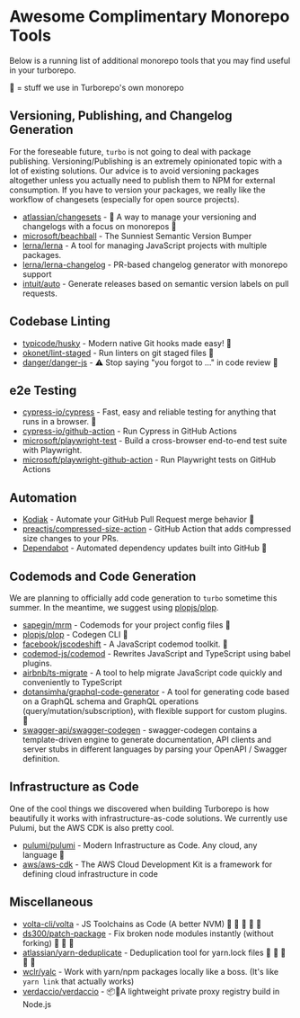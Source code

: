 # Awesome Complimentary Monorepo Tools

Below is a running list of additional monorepo tools that you may find useful in your turborepo.

💯 = stuff we use in Turborepo's own monorepo

## Versioning, Publishing, and Changelog Generation

For the foreseable future, `turbo` is not going to deal with package publishing. Versioning/Publishing is an extremely opinionated topic with a lot of existing solutions. Our advice is to avoid versioning packages altogether unless you actually need to publish them to NPM for external consumption. If you have to version your packages, we really like the workflow of changesets (especially for open source projects).

- [atlassian/changesets](https://github.com/atlassian/changesets) - 🦋 A way to manage your versioning and changelogs with a focus on monorepos 💯
- [microsoft/beachball](https://github.com/atlassian/changesets) - The Sunniest Semantic Version Bumper
- [lerna/lerna](https://github.com/lerna/lerna) - A tool for managing JavaScript projects with multiple packages.
- [lerna/lerna-changelog](https://github.com/lerna/lerna-changelog) - PR-based changelog generator with monorepo support
- [intuit/auto](https://github.com/intuit/auto) - Generate releases based on semantic version labels on pull requests.

## Codebase Linting

- [typicode/husky](https://github.com/typicode/husky) - Modern native Git hooks made easy! 💯
- [okonet/lint-staged](https://github.com/okonet/lint-staged) - Run linters on git staged files 💯
- [danger/danger-js](https://github.com/danger/danger-js) - ⚠️ Stop saying "you forgot to …" in code review 💯

## e2e Testing

- [cypress-io/cypress](https://github.com/cypress-io/cypress) - Fast, easy and reliable testing for anything that runs in a browser. 💯
- [cypress-io/github-action](https://github.com/cypress-io/github-action) - Run Cypress in GitHub Actions
- [microsoft/playwright-test](https://github.com/microsoft/playwright-test) - Build a cross-browser end-to-end test suite with Playwright.
- [microsoft/playwright-github-action](https://github.com/microsoft/playwright-github-action) - Run Playwright tests on GitHub Actions

## Automation

- [Kodiak](https://kodiakhq.com/) - Automate your GitHub Pull Request merge behavior 💯
- [preactjs/compressed-size-action](https://github.com/preactjs/compressed-size-action) - GitHub Action that adds compressed size changes to your PRs.
- [Dependabot](https://github.com/dependabot/dependabot-core) - Automated dependency updates built into GitHub 💯

## Codemods and Code Generation

We are planning to officially add code generation to `turbo` sometime this summer. In the meantime, we suggest using [plopjs/plop](https://github.com/plopjs/plop).

- [sapegin/mrm](https://github.com/sapegin/mrm) - Codemods for your project config files 💯
- [plopjs/plop](https://github.com/plopjs/plop) - Codegen CLI 💯
- [facebook/jscodeshift](https://github.com/facebook/jscodeshift) - A JavaScript codemod toolkit. 💯
- [codemod-js/codemod](https://github.com/codemod-js/codemod) - Rewrites JavaScript and TypeScript using babel plugins.
- [airbnb/ts-migrate](https://github.com/airbnb/ts-migrate) - A tool to help migrate JavaScript code quickly and conveniently to TypeScript
- [dotansimha/graphql-code-generator](https://github.com/dotansimha/graphql-code-generator) - A tool for generating code based on a GraphQL schema and GraphQL operations (query/mutation/subscription), with flexible support for custom plugins. 💯
- [swagger-api/swagger-codegen](swagger-api/swagger-codegen) - swagger-codegen contains a template-driven engine to generate documentation, API clients and server stubs in different languages by parsing your OpenAPI / Swagger definition.

## Infrastructure as Code

One of the cool things we discovered when building Turborepo is how beautifully it works with infrastructure-as-code solutions. We currently use Pulumi, but the AWS CDK is also pretty cool.

- [pulumi/pulumi](https://github.com/pulumi/pulumi) - Modern Infrastructure as Code. Any cloud, any language 💯
- [aws/aws-cdk](https://github.com/aws/aws-cdk) - The AWS Cloud Development Kit is a framework for defining cloud infrastructure in code

## Miscellaneous

- [volta-cli/volta](https://github.com/volta-cli/volta) - JS Toolchains as Code (A better NVM) 💯 💯 💯 💯 💯
- [ds300/patch-package](https://github.com/ds300/patch-package) - Fix broken node modules instantly (without forking) 💯 💯 💯
- [atlassian/yarn-deduplicate](https://github.com/atlassian/yarn-deduplicate) - Deduplication tool for yarn.lock files 💯 💯 💯 💯 💯
- [wclr/yalc](https://github.com/wclr/yalc) - Work with yarn/npm packages locally like a boss. (It's like `yarn link` that actually works)
- [verdaccio/verdaccio](https://github.com/verdaccio/verdaccio) - 📦🔐A lightweight private proxy registry build in Node.js
